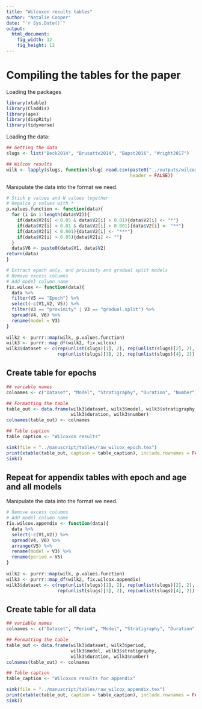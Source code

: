```yaml
---
title: "Wilcoxon results tables"
author: "Natalie Cooper"
date: "`r Sys.Date()`"
output:
  html_document:
    fig_width: 12
    fig_height: 12
---
```


# Compiling the tables for the paper

Loading the packages

```r
library(xtable)
library(Claddis)
library(ape)
library(dispRity)
library(tidyverse)
```

Loading the data:

```r
## Getting the data
slugs <- list("Beck2014", "Brusatte2014", "Bapst2016", "Wright2017")

## Wilcox results
wilk <- lapply(slugs, function(slug) read.csv(paste0("../outputs/wilcox.", slug, ".csv"), 
                                              header = FALSE))

```

Manipulate the data into the format we need.

```r
# Stick p values and W values together
# Repalce p values with *
p.values.function <- function(data){ 
  for (i in 1:length(data$V2)){
    if(data$V2[i] < 0.05 & data$V2[i] > 0.01){data$V2[i] <- "*"}
    if(data$V2[i] < 0.01 & data$V2[i] > 0.001){data$V2[i] <- "**"}
    if(data$V2[i] < 0.001){data$V2[i] <- "***"}
    if(data$V2[i] > 0.05){data$V2[i] <- ""}
  }
  data$V6 <- paste0(data$V1, data$V2)
return(data)
}

# Extract epoch only, and proximity and gradual split models
# Remove excess columns
# Add model column name
fix.wilcox <- function(data){
  data %>%
  filter(V5 == "Epoch") %>%
  select(-c(V1,V2, V5)) %>%
  filter(V3 == "proximity" | V3 == "gradual.split") %>%
  spread(V4, V6) %>%
  rename(model = V3)
}
  
wilk2 <- purrr::map(wilk, p.values.function)
wilk3 <- purrr::map_df(wilk2, fix.wilcox)
wilk3$dataset <- c(rep(unlist(slugs)[1], 2), rep(unlist(slugs)[2], 2), 
                   rep(unlist(slugs)[3], 2), rep(unlist(slugs)[4], 2))

```

## Create table for epochs

```r
## variable names
colnames <- c("Dataset", "Model", "Stratigraphy", "Duration", "Number")

## Formatting the table
table_out <- data.frame(wilk3$dataset, wilk3$model, wilk3$stratigraphy,
                        wilk3$duration, wilk3$number)
colnames(table_out) <- colnames

## Table caption
table_caption <- "Wilcoxon results"

sink(file = "../manuscript/tables/raw_wilcox_epoch.tex")
print(xtable(table_out, caption = table_caption), include.rownames = FALSE)
sink()
```

## Repeat for appendix tables with epoch and age and all models

Manipulate the data into the format we need.

```r
# Remove excess columns
# Add model column name
fix.wilcox.appendix <- function(data){
  data %>%
  select(-c(V1,V2)) %>%
  spread(V4, V6) %>%
  arrange(V5) %>%
  rename(model = V3) %>%
  rename(period = V5)
}
  
wilk2 <- purrr::map(wilk, p.values.function)
wilk3 <- purrr::map_df(wilk2, fix.wilcox.appendix)
wilk3$dataset <- c(rep(unlist(slugs)[1], 2), rep(unlist(slugs)[2], 2), 
                   rep(unlist(slugs)[3], 2), rep(unlist(slugs)[4], 2))

```

## Create table for all data

```r
## variable names
colnames <- c("Dataset", "Period", "Model", "Stratigraphy", "Duration", "Number")

## Formatting the table
table_out <- data.frame(wilk3$dataset, wilk3$period,
                        wilk3$model, wilk3$stratigraphy,
                        wilk3$duration, wilk3$number)
colnames(table_out) <- colnames

## Table caption
table_caption <- "Wilcoxon results for appendix"

sink(file = "../manuscript/tables/raw_wilcox_appendix.tex")
print(xtable(table_out, caption = table_caption), include.rownames = FALSE)
sink()
```


